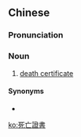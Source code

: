 {{also|死亡证书}}
==Chinese==
{{zh-forms|s=死亡证书|type=22}}

===Pronunciation===
{{zh-pron
|m=sǐwáng zhèngshū
|c=sei2 mong4 zing3 syu1
|cat=n
}}

===Noun===
{{zh-noun}}

# [[death certificate]]

====Synonyms====
* {{zh-l|死亡證明書}}

[[ko:死亡證書]]